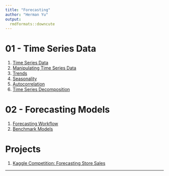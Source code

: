 ```yaml
---
title: "Forecasting"
author: "Herman Yu"
output:
  rmdformats::downcute
---
```


# 01 - Time Series Data

1) [Time Series Data](html/01_time_series/01-Time-Series-Data.html)
2) [Manipulating Time Series Data](html/01_time_series/02-Manipulation-Time-Series-Data.html)
3) [Trends](html/01_time_series/03-Trends.html)
4) [Seasonality](html/01_time_series/04-Seasonality.html)
5) [Autocorrelation](html/01_time_series/05-Autocorrelation.html)
6) [Time Series Decomposition](html/01_time_series/06-Time-Series-Decomposition.html)

# 02 - Forecasting Models

1) [Forecasting Workflow](html/02_forecasting_models/01-Forecasting-Workflow.html)
2) [Benchmark Models](html/02_forecasting_models/02-Benchmark-Models.html)

# Projects

1) [Kaggle Competition: Forecasting Store Sales](projects/store-sales-forecasting/project-store-sales-forecasting.html)

---